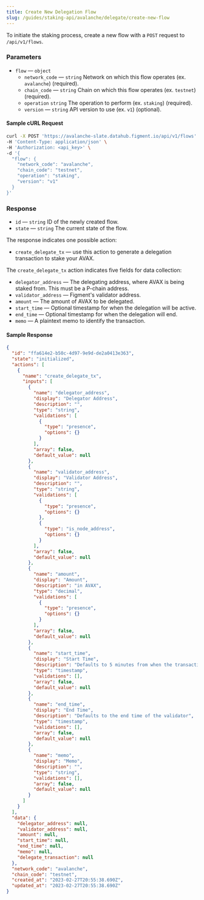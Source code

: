 ```yaml
---
title: Create New Delegation Flow
slug: /guides/staking-api/avalanche/delegate/create-new-flow
---
```


To initiate the staking process, create a new flow with a `POST` request to `/api/v1/flows`.

### Parameters

- `flow` &mdash; `object`
  - `network_code` &mdash; `string` Network on which this flow operates (ex. `avalanche`) (required).
  - `chain_code` &mdash; `string` Chain on which this flow operates (ex. `testnet`) (required).
  - `operation` `string` The operation to perform (ex. `staking`) (required).
  - `version` &mdash; `string` API version to use (ex. `v1`) (optional).

#### Sample cURL Request

```bash {5-10}
curl -X POST 'https://avalanche-slate.datahub.figment.io/api/v1/flows' \
-H 'Content-Type: application/json' \
-H 'Authorization: <api_key>' \
-d '{
  "flow": {
    "network_code": "avalanche",
    "chain_code": "testnet",
    "operation": "staking",
    "version": "v1"
  }
}'
```

### Response

- `id` &mdash; `string` ID of the newly created flow.
- `state` &mdash; `string` The current state of the flow.

The response indicates one possible action:

- `create_delegate_tx` &mdash; use this action to generate a delegation transaction to stake your AVAX.

The `create_delegate_tx` action indicates five fields for data collection:

- `delegator_address` &mdash; The delegating address, where AVAX is being staked from. This must be a P-chain address.
- `validator_address` &mdash; Figment's validator address.
- `amount` &mdash; The amount of AVAX to be delegated.
- `start_time` &mdash; Optional timestamp for when the delegation will be active.
- `end_time` &mdash; Optional timestamp for when the delegation will end.
- `memo` &mdash; A plaintext memo to identify the transaction.

#### Sample Response

```json {2-3,6,9,23,41,55,64,73}
{
  "id": "ffa614e2-b50c-4d97-9e9d-de2a0413e363",
  "state": "initialized",
  "actions": [
    {
      "name": "create_delegate_tx",
      "inputs": [
        {
          "name": "delegator_address",
          "display": "Delegator Address",
          "description": "",
          "type": "string",
          "validations": [
            {
              "type": "presence",
              "options": {}
            }
          ],
          "array": false,
          "default_value": null
        },
        {
          "name": "validator_address",
          "display": "Validator Address",
          "description": "",
          "type": "string",
          "validations": [
            {
              "type": "presence",
              "options": {}
            },
            {
              "type": "is_node_address",
              "options": {}
            }
          ],
          "array": false,
          "default_value": null
        },
        {
          "name": "amount",
          "display": "Amount",
          "description": "in AVAX",
          "type": "decimal",
          "validations": [
            {
              "type": "presence",
              "options": {}
            }
          ],
          "array": false,
          "default_value": null
        },
        {
          "name": "start_time",
          "display": "Start Time",
          "description": "Defaults to 5 minutes from when the transaction is generated",
          "type": "timestamp",
          "validations": [],
          "array": false,
          "default_value": null
        },
        {
          "name": "end_time",
          "display": "End Time",
          "description": "Defaults to the end time of the validator",
          "type": "timestamp",
          "validations": [],
          "array": false,
          "default_value": null
        },
        {
          "name": "memo",
          "display": "Memo",
          "description": "",
          "type": "string",
          "validations": [],
          "array": false,
          "default_value": null
        }
      ]
    }
  ],
  "data": {
    "delegator_address": null,
    "validator_address": null,
    "amount": null,
    "start_time": null,
    "end_time": null,
    "memo": null,
    "delegate_transaction": null
  },
  "network_code": "avalanche",
  "chain_code": "testnet",
  "created_at": "2023-02-27T20:55:38.690Z",
  "updated_at": "2023-02-27T20:55:38.690Z"
}
```
